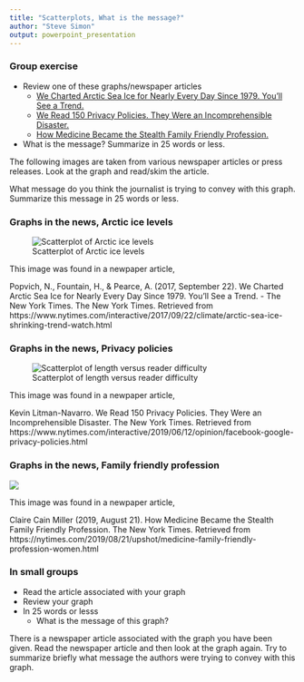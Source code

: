 ```yaml
---
title: "Scatterplots, What is the message?"
author: "Steve Simon"
output: powerpoint_presentation
---
```


### Group exercise
+ Review one of these graphs/newspaper articles
  + [We Charted Arctic Sea Ice for Nearly Every Day Since 1979. You’ll See a Trend.](https://www.nytimes.com/interactive/2017/09/22/climate/arctic-sea-ice-shrinking-trend-watch.html)
  + [We Read 150 Privacy Policies. They Were an Incomprehensible Disaster.](https://www.nytimes.com/interactive/2019/06/12/opinion/facebook-google-privacy-policies.html)
  + [How Medicine Became the Stealth Family Friendly Profession.](https://nytimes.com/2019/08/21/upshot/medicine-family-friendly-profession-women.html)
+ What is the message? Summarize in 25 words or less.

<div class="notes">

The following images are taken from various newspaper articles or press releases. Look at the graph and read/skim the article.

What message do you think the journalist is trying to convey with this graph. Summarize this message in 25 words or less.

</div>

### Graphs in the news, Arctic ice levels

![Scatterplot of Arctic ice levels](../images/external/arctic-ice-scatterplot.png)

<div class="notes">

This image was found in a newpaper article, 

Popvich, N., Fountain, H., & Pearce, A. (2017, September 22). We Charted Arctic Sea Ice for Nearly Every Day Since 1979. You’ll See a Trend. - The New York Times. The New York Times. Retrieved from https://www.nytimes.com/interactive/2017/09/22/climate/arctic-sea-ice-shrinking-trend-watch.html

</div>

### Graphs in the news, Privacy policies

![Scatterplot of length versus reader difficulty](../images/external/privacy-policies.png)

<div class="notes">

This image was found in a newpaper article, 

Kevin Litman-Navarro. We Read 150 Privacy Policies. They Were an Incomprehensible Disaster. The New York Times. Retrieved from https://www.nytimes.com/interactive/2019/06/12/opinion/facebook-google-privacy-policies.html

</div>

### Graphs in the news, Family friendly profession

![](../images/external/female-doctors.png)

<div class="notes">

This image was found in a newpaper article, 

Claire Cain Miller (2019, August 21). How Medicine Became the Stealth Family Friendly Profession. The New York Times. Retrieved from https://nytimes.com/2019/08/21/upshot/medicine-family-friendly-profession-women.html

</div>

### In small groups

+ Read the article associated with your graph
+ Review your graph
+ In 25 words or lesss
  + What is the message of this graph?
  
<div class="notes">

There is a newspaper article associated with the graph you have been given. Read the newspaper article and then look at the graph again. Try to summarize briefly what message the authors were trying to convey with this graph.

</div>

